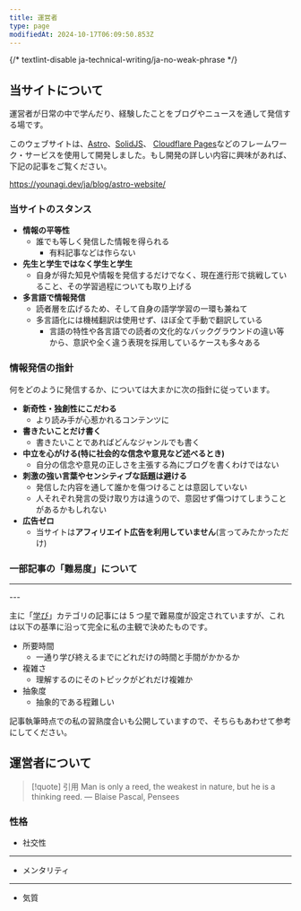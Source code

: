 ```yaml
---
title: 運営者
type: page
modifiedAt: 2024-10-17T06:09:50.853Z
---
```


{/* textlint-disable ja-technical-writing/ja-no-weak-phrase */}

## 当サイトについて

運営者が日常の中で学んだり、経験したことをブログやニュースを通して発信する場です。

このウェブサイトは、[Astro](https://astro.build/)、[SolidJS](https://www.solidjs.com/)、 [Cloudflare Pages](https://pages.cloudflare.com/)などのフレームワーク・サービスを使用して開発しました。もし開発の詳しい内容に興味があれば、下記の記事をご覧ください。

https://younagi.dev/ja/blog/astro-website/

### 当サイトのスタンス

- **情報の平等性**
  - 誰でも等しく発信した情報を得られる
    - 有料記事などは作らない
- **先生と学生ではなく学生と学生**
  - 自身が得た知見や情報を発信するだけでなく、現在進行形で挑戦していること、その学習過程についても取り上げる
- **多言語で情報発信**
  - 読者層を広げるため、そして自身の語学学習の一環も兼ねて
  - 多言語化には機械翻訳は使用せず、ほぼ全て手動で翻訳している
    - 言語の特性や各言語での読者の文化的なバックグラウンドの違い等から、意訳や全く違う表現を採用しているケースも多々ある

### 情報発信の指針

何をどのように発信するか、については大まかに次の指針に従っています。

- **新奇性・独創性にこだわる**
  - より読み手が心惹かれるコンテンツに
- **書きたいことだけ書く**
  - 書きたいことであればどんなジャンルでも書く
- **中立を心がける(特に社会的な信念や意見など述べるとき)**
  - 自分の信念や意見の正しさを主張する為にブログを書くわけではない
- **刺激の強い言葉やセンシティブな話題は避ける**
  - 発信した内容を通して誰かを傷つけることは意図していない
  - 人それぞれ発言の受け取り方は違うので、意図せず傷つけてしまうことがあるかもしれない
- **広告ゼロ**
  - 当サイトは**アフィリエイト広告を利用していません**(言ってみたかっただけ)

### 一部記事の「難易度」について

---
<StarRating method="rating" value={3} leftEnd="易しい" rightEnd="難しい" />
---

主に「[学び](https://younagi.dev/ja/blog/categories/learning/)」カテゴリの記事には 5 つ星で難易度が設定されていますが、これは以下の基準に沿って完全に私の主観で決めたものです。

- 所要時間
  - 一通り学び終えるまでにどれだけの時間と手間がかかるか
- 複雑さ
  - 理解するのにそのトピックがどれだけ複雑か
- 抽象度
  - 抽象的である程難しい

記事執筆時点での私の習熟度合いも公開していますので、そちらもあわせて参考にしてください。

## 運営者について

<Balloon
  direction="left"
  content="座右の銘はパスカルの「人間は考える葦である」です"
/>

> [!quote] 引用
> Man is only a reed, the weakest in nature, but he is a thinking reed. ― Blaise Pascal, Pensees

### 性格

- 社交性

<StarRating method="spectrum" value={2} leftEnd="内向的" rightEnd="外向的" />

---

- メンタリティ

<StarRating
  method="spectrum"
  value={4}
  leftEnd="悲観主義"
  rightEnd="楽観主義"
/>

---

- 気質

<StarRating
  method="spectrum"
  value={1}
  leftEnd="ゼネラリスト"
  rightEnd="スペシャリスト"
/>
